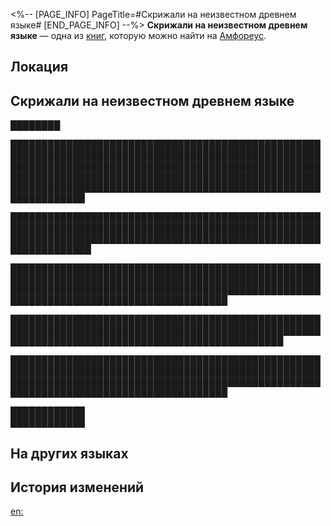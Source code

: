 <%-- [PAGE_INFO]
PageTitle=#Скрижали на неизвестном древнем языке#
[END_PAGE_INFO] --%>
{{Дополнить}}
{{Книга Инфобокс
|id           = 467
|Название     = 
|Изображение  = Предмет Книга Амфореус 4.png
|Мир          = Амфореус
|Томов        = 1
|Автор        = <!--нужно добавить-->
|Описание     = Скрижали, написанные на древнем языке Кремноса. Ничего не разобрать. Возможно, стоит поискать кого-то со знанием языка древнего Кремноса, кто мог бы перевести их.
|Том1         = {{tx}}
|Источник1    = {{tx|Отсутствует источник}}
|Персонажи    = 
|Фракции      = 
}}
'''Скрижали на неизвестном древнем языке''' — одна из [[Книги|книг]], которую можно найти на [[Амфореус]].

==Локация==
{{Отметка карты|<!--название карты-->|<!--id отметки-->}}

==Скрижали на неизвестном древнем языке==
████████

██████████████████████████████████████████████████████████████████████████████████████████████████████████████████████████████████████████████████████████████████████████████████████████████████████████████████████████████████████████████████████████████████████

███████████████████████████████████████████████████████████████████████████████████████████████████████████████████████████████████████████████████████████████████

█████████████████████████████████████████████████████████████████████████████████████████████████████████████████████████████████████████████████████████████████████████████████████████

████████████████████████████████████████████████████████████████████████████████████████████████████████████████████████████████████████████████

█████████████████████████████████████████████████████████████████████████████████████████████████████████████████████████████████████████████████████████████████████████████████████████

████████████<br />
████████████

==На других языках==
{{На других языках
|en   = Illegible Ancient Stone Tablet
|zhs  = 看不懂文字的古语石板
|zht  = 看不懂文字的古語石板
|ja   = 判読不能な古代文字の石板
|ko   = 글자를 알아볼 수 없는 고대어 석판
|es   = Losa antigua ilegible
|fr   = Ancienne tablette en pierre illisible
|ru   = Скрижали на неизвестном древнем языке
|th   = แผ่นหินภาษาโบราณ ที่อ่านไม่ออก
|vi   = Phiến Đá Chữ Cổ Đọc Không Hiểu
|de   = Antike Tafel mit unverständlicher Schrift
|id   = Prasasti Kuno yang Tulisannya Tidak Dikenal
|pt   = Tabuleta de Pedra Antiga Ilegível
}}

==История изменений==
{{История изменений|3.5}}

[[en:]]
